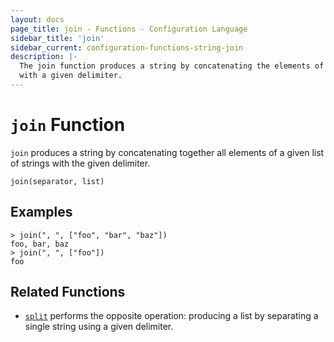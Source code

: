 ```yaml
---
layout: docs
page_title: join - Functions - Configuration Language
sidebar_title: 'join'
sidebar_current: configuration-functions-string-join
description: |-
  The join function produces a string by concatenating the elements of a list
  with a given delimiter.
---
```


# `join` Function

`join` produces a string by concatenating together all elements of a given
list of strings with the given delimiter.

```hcl
join(separator, list)
```

## Examples

```text
> join(", ", ["foo", "bar", "baz"])
foo, bar, baz
> join(", ", ["foo"])
foo
```

## Related Functions

- [`split`](/docs/from-1.5/functions/string/split) performs the opposite operation: producing a list
  by separating a single string using a given delimiter.
